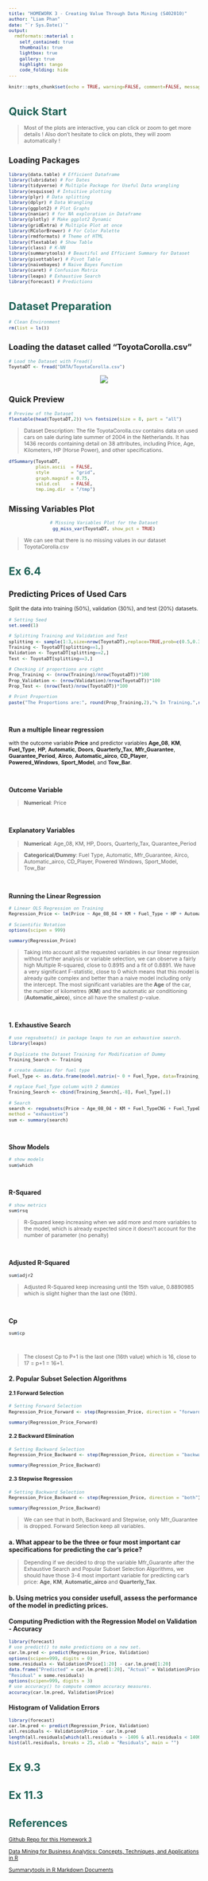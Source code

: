 ```yaml
---
title: "HOMEWORK 3 - Creating Value Through Data Mining (S402010)"
author: "Liam Phan"
date: "`r Sys.Date()`"
output:
  rmdformats::material :
    self_contained: true
    thumbnails: true
    lightbox: true
    gallery: true
    highlight: tango
    code_folding: hide
---
```


<style type="text/css">
  body{
  font-size: 8pt;
}
</style>

```r

knitr::opts_chunk$set(echo = TRUE, warning=FALSE, comment=FALSE, message=FALSE, error = FALSE)

```



# <span style="color: #1c6155;">Quick Start</span> 

> Most of the plots are interactive, you can click or zoom to get more details ! Also don't hesitate to click on plots, they will zoom automatically ! 

## Loading Packages

```r

library(data.table) # Efficient Dataframe 
library(lubridate) # For Dates 
library(tidyverse) # Multiple Package for Useful Data wrangling
library(esquisse) # Intuitive plotting
library(plyr) # Data splitting
library(dplyr) # Data Wrangling
library(ggplot2) # Plot Graphs
library(naniar) # for NA exploration in Dataframe
library(plotly) # Make ggplot2 Dynamic
library(gridExtra) # Multiple Plot at once
library(RColorBrewer) # For Color Palette
library(rmdformats) # Theme of HTML
library(flextable) # Show Table
library(class) # K-NN
library(summarytools) # Beautiful and Efficient Summary for Dataset
library(pivottabler) # Pivot Table
library(naivebayes) # Naive Bayes Function
library(caret) # Confusion Matrix
library(leaps) # Exhaustive Search
library(forecast) # Predictions

```


# <span style="color: #1c6155;">Dataset Preparation</span> 

```r

# Clean Environment
rm(list = ls()) 

```

## Loading the dataset called "ToyotaCorolla.csv"

```r

# Load the Dataset with Fread()
ToyotaDT <- fread("DATA/ToyotaCorolla.csv")

```


<center>

![](IMAGES/Table.png)

</center>

## Quick Preview

```r

# Preview of the Dataset
flextable(head(ToyotaDT,2)) %>% fontsize(size = 8, part = "all")

```



> Dataset Description: The file ToyotaCorolla.csv contains data on used cars on sale during late summer of 2004 in the Netherlands. It has 1436 records containing detail on 38 attributes, including Price, Age, Kilometers, HP (Horse Power), and other specifications.


```r

dfSummary(ToyotaDT, 
          plain.ascii  = FALSE, 
          style        = "grid", 
          graph.magnif = 0.75, 
          valid.col    = FALSE,
          tmp.img.dir  = "/tmp")

```

## Missing Variables Plot

<center>

```r

# Missing Variables Plot for the Dataset
gg_miss_var(ToyotaDT, show_pct = TRUE)

```

</center>


> We can see that there is no missing values in our dataset ToyotaCorolla.csv


# <span style="color: #1c6155;">Ex 6.4</span> 

## Predicting Prices of Used Cars

Split the data into training (50%), validation (30%), and test (20%) datasets.

```r

# Setting Seed
set.seed(1)

# Splitting Training and Validation and Test
splitting <- sample(1:3,size=nrow(ToyotaDT),replace=TRUE,prob=c(0.5,0.3,0.2))
Training <- ToyotaDT[splitting==1,]
Validation <- ToyotaDT[splitting==2,]
Test <- ToyotaDT[splitting==3,]

# Checking if proportions are right
Prop_Training <- (nrow(Training)/nrow(ToyotaDT))*100
Prop_Validation <- (nrow(Validation)/nrow(ToyotaDT))*100
Prop_Test <- (nrow(Test)/nrow(ToyotaDT))*100

# Print Proportion
paste("The Proportions are:", round(Prop_Training,2),"% In Training,",round(Prop_Validation,2),"% In Validation, and ",round(Prop_Test,2),"% In Test")


```

<br />

### Run a multiple linear regression 

with the outcome variable **Price** and predictor variables **Age_08**, **KM**, **Fuel_Type**, **HP**, **Automatic**, **Doors**, **Quarterly_Tax**, **Mfr_Guarantee**, **Guarantee_Period**, **Airco**, **Automatic_airco**, **CD_Player**, **Powered_Windows**, **Sport_Model**, and **Tow_Bar**. 

<br />

### Outcome Variable

> **Numerical**: Price

<br />

### Explanatory Variables

> **Numerical**: Age_08, KM, HP, Doors, Quarterly_Tax, Quarantee_Period

> **Categorical/Dummy**: Fuel Type, Automatic, Mfr_Guarantee, Airco, Automatic_airco, CD_Player, Powered Windows, Sport_Model, Tow_Bar

<br />

### Running the Linear Regression

```r

# Linear OLS Regression on Training 
Regression_Price <- lm(Price ~ Age_08_04 + KM + Fuel_Type + HP + Automatic + Doors + Quarterly_Tax + Mfr_Guarantee + Guarantee_Period + Airco + Automatic_airco + CD_Player + Powered_Windows + Sport_Model + Tow_Bar, data = Training)

# Scientific Notation
options(scipen = 999)

summary(Regression_Price)

```


> Taking into account all the requested variables in our linear regression without further analysis or variable selection, we can observe a fairly high Multiple R-squared, close to 0.8915 and a fit of 0.8891. We have a very significant F-statistic, close to 0 which means that this model is already quite complex and better than a naive model including only the intercept. The most significant variables are the **Age** of the car, the number of kilometres (**KM**) and the automatic air conditioning (**Automatic_airco**), since all have the smallest p-value.

<br />

### 1. Exhaustive Search

```r

# use regsubsets() in package leaps to run an exhaustive search.
library(leaps)

# Duplicate the Dataset Training for Modification of Dummy
Training_Search <- Training

# create dummies for fuel type
Fuel_Type <- as.data.frame(model.matrix(~ 0 + Fuel_Type, data=Training_Search))

# replace Fuel_Type column with 2 dummies
Training_Search <- cbind(Training_Search[,-8], Fuel_Type[,])

# Search
search <- regsubsets(Price ~ Age_08_04 + KM + Fuel_TypeCNG + Fuel_TypeDiesel + Fuel_TypePetrol + HP + Automatic + Doors + Quarterly_Tax + Mfr_Guarantee + Guarantee_Period + Airco + Automatic_airco + CD_Player + Powered_Windows + Sport_Model + Tow_Bar, data = Training_Search, nbest = 1, nvmax = dim(Training_Search)[2],
method = "exhaustive")
sum <- summary(search)

```

<br />

### Show Models

```r
# show models
sum$which
```

<br />

### R-Squared

```r
# show metrics
sum$rsq
```

> R-Squared keep increasing when we add more and more variables to the model, which is already expected since it doesn't account for the number of parameter (no penalty)

<br />

### Adjusted R-Squared

```r
sum$adjr2
```

> Adjusted R-Squared keep increasing until the 15th value, 0.8890985 which is slight higher than the last one (16th).

<br />

### Cp

```r
sum$cp
```

<br />

>  The closest Cp to P+1 is the last one (16th value) which is 16, close to 17 = p+1 = 16+1.

### 2. Popular Subset Selection Algorithms

#### 2.1 Forward Selection

```r

# Setting Forward Selection
Regression_Price_Forward <- step(Regression_Price, direction = "forward")

summary(Regression_Price_Forward) 

```

#### 2.2 Backward Elimination


```r

# Setting Backward Selection
Regression_Price_Backward <- step(Regression_Price, direction = "backward")

summary(Regression_Price_Backward) 

```

#### 2.3 Stepwise Regression


```r

# Setting Backward Selection
Regression_Price_Backward <- step(Regression_Price, direction = "both")

summary(Regression_Price_Backward)

```


> We can see that in both, Backward and Stepwise, only Mfr_Guarantee is dropped. Forward Selection keep all variables. 

### a. What appear to be the three or four most important car specifications for predicting the car's price?


> Depending if we decided to drop the variable Mfr_Guarante after the Exhaustive Search and Popular Subset Selection Algorithms, we should have those 3-4 most important variable for predicting car's price: **Age**, **KM**, **Automatic_airco** and **Quarterly_Tax**.


### b. Using metrics you consider usefull, assess the performance of the model in predicting prices. 


### Computing Prediction with the Regression Model on Validation - Accuracy

```r

library(forecast)
# use predict() to make predictions on a new set.
car.lm.pred <- predict(Regression_Price, Validation)
options(scipen=999, digits = 0)
some.residuals <- Validation$Price[1:20] - car.lm.pred[1:20]
data.frame("Predicted" = car.lm.pred[1:20], "Actual" = Validation$Price[1:20],
"Residual" = some.residuals)
options(scipen=999, digits = 3)
# use accuracy() to compute common accuracy measures.
accuracy(car.lm.pred, Validation$Price)


```


### Histogram of Validation Errors

```r

library(forecast)
car.lm.pred <- predict(Regression_Price, Validation)
all.residuals <- Validation$Price - car.lm.pred
length(all.residuals[which(all.residuals > -1406 & all.residuals < 1406)])/400
hist(all.residuals, breaks = 25, xlab = "Residuals", main = "")

```

> 


# <span style="color: #1c6155;">Ex 9.3</span> 

# <span style="color: #1c6155;">Ex 11.3</span> 


# <span style="color: #1c6155;">References</span>

[Github Repo for this Homework 3](https://github.com/LiamPhan17/DATA_MINING_HW3)

[Data Mining for Business Analytics: Concepts, Techniques, and Applications in R](https://www.wiley.com/en-us/Data+Mining+for+Business+Analytics:+Concepts,+Techniques,+and+Applications+in+R-p-9781118879368)

[Summarytools in R Markdown Documents](https://cran.r-project.org/web/packages/summarytools/vignettes/rmarkdown.html)


